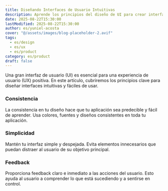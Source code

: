 ```yaml
---
title: Diseñando Interfaces de Usuario Intuitivas
description: Aprende los principios del diseño de UI para crear interfaces fáciles de usar y atractivas para tu SaaS.
date: 2025-08-22T15:30:00
lastModified: 2025-08-22T15:30:00
author: es/yuniel-acosta
cover: "@/assets/images/blog-placeholder-2.avif"
tags:
  - es/design
  - es/ux
  - es/product
category: es/product
draft: false
---
```


Una gran interfaz de usuario (UI) es esencial para una experiencia de usuario (UX) positiva. En este artículo, cubriremos los principios clave para diseñar interfaces intuitivas y fáciles de usar.

### Consistencia

La consistencia en tu diseño hace que tu aplicación sea predecible y fácil de aprender. Usa colores, fuentes y diseños consistentes en toda tu aplicación.

### Simplicidad

Mantén tu interfaz simple y despejada. Evita elementos innecesarios que puedan distraer al usuario de su objetivo principal.

### Feedback

Proporciona feedback claro e inmediato a las acciones del usuario. Esto ayuda al usuario a comprender lo que está sucediendo y a sentirse en control.